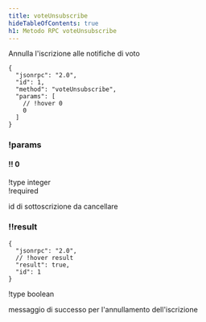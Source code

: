 ```yaml
---
title: voteUnsubscribe
hideTableOfContents: true
h1: Metodo RPC voteUnsubscribe
---
```


Annulla l'iscrizione alle notifiche di voto

<APIMethod>

```jsonc !!request
{
  "jsonrpc": "2.0",
  "id": 1,
  "method": "voteUnsubscribe",
  "params": [
    // !hover 0
    0
  ]
}
```

### !params

#### !! 0

!type integer  
!required

id di sottoscrizione da cancellare

### !!result

```jsonc !response
{
  "jsonrpc": "2.0",
  // !hover result
  "result": true,
  "id": 1
}
```

!type boolean

messaggio di successo per l'annullamento dell'iscrizione

</APIMethod>
